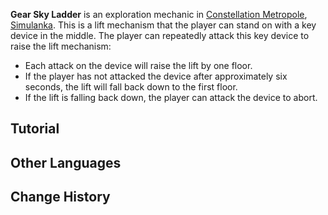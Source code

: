 {{Terminology Infobox
|image        = Tutorial Gear Sky Ladder 1.png
|type         = Exploration
|region       = Simulanka
|area         = Constellation Metropole
|event        = Summertide Scales and Tales
}}
'''Gear Sky Ladder''' is an exploration mechanic in [[Constellation Metropole]], [[Simulanka]]. This is a lift mechanism that the player can stand on with a key device in the middle. The player can repeatedly attack this key device to raise the lift mechanism:
* Each attack on the device will raise the lift by one floor.
* If the player has not attacked the device after approximately six seconds, the lift will fall back down to the first floor.
* If the lift is falling back down, the player can attack the device to abort.

==Tutorial==
{{Tutorial|Gear Sky Ladder}}

==Other Languages==
{{Other Languages
|en       = Gear Sky Ladder
|zhs      = 齿轮云梯
|zhs_rm   = 
|zht      = 齒輪雲梯
|zht_rm   = 
|zh_tl    = 
|ja       = ギアリフト
|ja_rm    = Gia Rifuto
|ja_tl    = Gear Lift
|ko       = 태엽 하늘다리
|ko_rm    = 
|ko_tl    = 
|es       = Nubelevador
|es_tl    = Cloud Elevator
|fr       = Échelle engreno-céleste
|fr_tl    = Gear-Sky Ladder
|ru       = Механическая небесная лестница
|ru_tl    = Mechanical Sky Ladder
|th       = บันไดเมฆาฟันเฟือง
|th_rm    = 
|th_tl    = 
|vi       = Thang Bánh Răng
|vi_tl    = 
|de       = Zahnradhimmelsleiter
|de_tl    = Gear Sky Ladder
|id       = Tangga Langit Gerigi
|id_tl    = Gear Sky Ladder
|pt       = Escadaria Engrenagem
|pt_tl    = 
|tr       = Çarklı Gök Merdiveni
|tr_tl    = 
|it       = Scala meccanica celeste
|it_tl    = 
}}

==Change History==
{{Change History|4.8}}